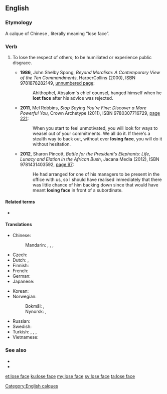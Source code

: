 ==English==
{{was wotd|2013|January|25}}

===Etymology===
A calque of Chinese {{zh-tsp|丟臉|丢脸|diū liǎn}}, literally meaning “lose face”.

===Verb===
{{en-verb|head={{l|en|lose}} {{l|en|face}}|loses face|losing face|lost face}}

# {{context|idiomatic}} To lose the respect of others; to be humiliated or experience public disgrace.
#* '''1986''', John Shelby Spong, ''Beyond Moralism: A Contemporary View of the Ten Commandments'', HarperCollins (2000), ISBN 9781878282149, [http://books.google.com/books?id=J7TT9J67GFcC&pg=PT101&dq=%22lost+face%2 unnumbered page]:
#*: Ahithophel, Absalom's chief counsel, hanged himself when he '''lost face''' after his advice was rejected.
#* '''2011''', Mel Robbins, ''Stop Saying You're Fine: Discover a More Powerful You'', Crown Archetype (2011), ISBN 9780307716729, [http://books.google.com/books?id=VHcJIPSajrcC&pg=PA221#v=onepage&q&f=false page 221]:
#*: When you start to feel unmotivated, you will look for ways to weasel out of your commitments. We all do it. If there's a stealth way to back out, without ever '''losing face''', you will do it without hesitation.
#* '''2012''', Sharon Pincott, ''Battle for the President's Elephants: Life, Lunacy and Elation in the African Bush'', Jacana Media (2012), ISBN 9781431403592, [http://books.google.com/books?id=GP-RtQMzxoAC&pg=PA97&dq=%22losing+face%22 page 97]:
#*: He had arranged for one of his managers to be present in the office with us, so I should have realised immediately that there was little chance of him backing down since that would have meant '''losing face''' in front of a subordinate.

====Related terms====
* {{l|en|loss of face}}

====Translations====
{{trans-top|lose respect of others}}
* Chinese:
*: Mandarin: {{t|cmn|丟臉|sc=Hani}}, {{t|cmn|丢脸|tr=diūliǎn|sc=Hani}}, {{t-|cmn|丟人|sc=Hani}}, {{t-|cmn|丢人|tr=diūrén|sc=Hani}}
* Czech: {{t-|cs|ztratit tvář}}
* Dutch: {{t-|nl|het gezicht verliezen}}, {{l|nl|gezichtsverlies}} {{l|nl|lijden}}
* Finnish: {{t-|fi|menettää kasvonsa}}
* French: {{t+|fr|perdre la face}}
* German: {{t+|de|das Gesicht verlieren}}
* Japanese: {{t-|ja|面目を失う|tr=めんぼくをうしなう, menboku-o ushinau|sc=Jpan}}
{{trans-mid}}
* Korean: {{t-|ko|얼굴을 잃다|tr=eolgur-eul ilta|sc=Kore}}
* Norwegian:
*: Bokmål: {{t-|nb|tape ansikt}}, {{t-|nb|miste ansikt}}
*: Nynorsk: {{t-|nn|miste andlet}}, {{t-|nn|miste ansikt}}
* Russian: {{t-|ru|потерять лицо|tr=poterját' licó|sc=Cyrl}} {{pf.}}
* Swedish: {{t-|sv|förlora ansiktet}}
* Turkish: {{t-|tr|itibarını kaybetmek}}, {{t-|tr|mahçup olmak}}, {{t-|tr|saygınlığını yitirmek}}, {{t+|tr|yüzü kalmamak}}
* Vietnamese: {{t+|vi|mất mặt}}
{{trans-bottom}}

===See also===
{{wikipedia|face (sociological concept)}}
* {{l|en|give face}}
* {{l|en|save face}}

[[Category:English calques]]

[[et:lose face]]
[[ku:lose face]]
[[my:lose face]]
[[sv:lose face]]
[[ta:lose face]]